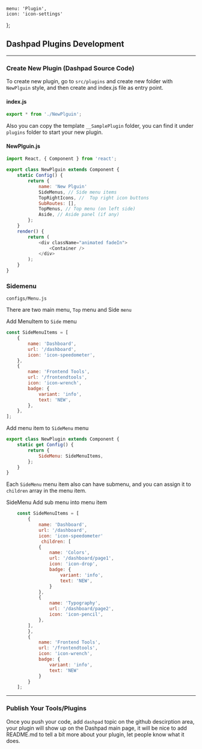     menu: 'Plugin',
    icon: 'icon-settings'
};

## Dashpad Plugins Development

---

### Create New Plugin (Dashpad Source Code)

To create new plugin, go to `src/plugins` and create new folder with `NewPlguin` style, and then create and index.js file as entry point.

#### index.js

```javascript
export * from './NewPlguin';
```

Also you can copy the template `__SamplePlugin` folder, you can find it under `plugins` folder to start your new plugin.

#### NewPlguin.js

```javascript
import React, { Component } from 'react';

export class NewPlguin extends Component {
    static Config() {
        return {
            name: 'New Plguin'
            SideMenus, // Side menu items
            TopRightIcons, //  Top right icon buttons
            SubRoutes: [],
            TopMenus, // Top menu (on left side)
            Aside, // Aside panel (if any)
        };
    }
    render() {
        return (
            <div className="animated fadeIn">
                <Container />
            </div>
        );
    }
}
```

### Sidemenu

    configs/Menu.js

There are two main menu, `Top` menu and Side `menu`

Add MenuItem to `Side` menu

```javascript
const SideMenuItems = [
    {
        name: 'Dashboard',
        url: '/dashboard',
        icon: 'icon-speedometer',
    },
    {
        name: 'Frontend Tools',
        url: '/frontendtools',
        icon: 'icon-wrench',
        badge: {
            variant: 'info',
            text: 'NEW',
        },
    },
];
```

Add menu item to `SideMenu` menu

```javascript
export class NewPlugin extends Component {
    static get Config() {
        return {
            SideMenu: SideMenuItems,
        };
    }
}
```

Each `SideMenu` menu item also can have submenu, and you can assign it to `children` array in the menu item.

SideMenu
Add sub menu into menu item

```javascript
    const SideMenuItems = [
        {
            name: 'Dashboard',
            url: '/dashboard',
            icon: 'icon-speedometer'
             children: [
            {
                name: 'Colors',
                url: '/dashboard/page1',
                icon: 'icon-drop',
                badge: {
                    variant: 'info',
                    text: 'NEW',
                }
            },
            {
                name: 'Typography',
                url: '/dashboard/page2',
                icon: 'icon-pencil',
            },
        ],
        },
        {
            name: 'Frontend Tools',
            url: '/frontendtools',
            icon: 'icon-wrench',
            badge: {
                variant: 'info',
                text: 'NEW'
            }
        }
    ];
```

---

### Publish Your Tools/Plugins

Once you push your code, add `dashpad` topic on the github descirption area, your plugin will show up on the Dashpad main page, it will be nice to add README.md to tell a bit more about your plugin, let people know what it does.